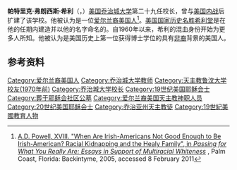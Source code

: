 {{Infobox University President
| name          = 帕特里克·弗朗西斯·希利
| native_name   = {{lang|en|Patrick Francis Healy}}
| image         = Patrick Francis Healy solitaire.jpeg
| caption       = 
| order         = 第29任
| title         = [[乔治城大学|乔治城大学]]校长
| term_start    = 1873年
| term_end      = 1882年
| birth_date    = {{Birth date|1830|02|27}}
| birth_place   = [[美国|美国]][[佐治亚州|佐治亚州]][[梅肯_(佐治亚州)|梅肯]]
| death_date    = {{Death date and age|1910|01|10|1830|02|27}}
| death_place   = 美國[[華盛頓哥倫比亞特區|華盛頓哥倫比亞特區]]
| predecessor   = Rev. [[约翰·厄尔利|约翰·厄尔利]], S.J.
| successor     = Rev. [[詹姆斯·杜南|詹姆斯·杜南]], S.J.
| alma_mater    = 
| residence     = 
| profession    =
| religion      = [[罗马天主教|罗马天主教]]
| website       = 
| footnotes     =
}}
'''帕特里克·弗朗西斯·希利'''（{{lang-en|Patrick Francis Healy}}，{{bd|1830年|2月27日|1910年|1月10日}}）[[美国|美国]][[乔治城大学|乔治城大学]]第二十九任校长，曾与[[美国内战|美国内战]]后扩建了该学校。他被认为是一位[[爱尔兰裔美国人|爱尔兰裔美国人]]<ref>[http://books.google.com/books?id=UjXFano997UC&pg=PA63&dq=Passing+for+Who+You+Really+Are&source=gbs_toc_r&cad=4#v=onepage&q&f=false A.D. Powell, XVIII. "When Are Irish-Americans Not Good Enough to Be Irish-American? Racial Kidnapping and the Healy Family", in ''Passing for What You Really Are: Essays in Support of Multiracial Whiteness''] {{Wayback|url=http://books.google.com/books?id=UjXFano997UC&pg=PA63&dq=Passing+for+Who+You+Really+Are&source=gbs_toc_r&cad=4#v=onepage&q&f=false |date=20201028075307 }}, Palm Coast, Florida: Backintyme, 2005, accessed 8 February 2011</ref>。[[美国国家历史名胜|美国国家历史名胜]][[希利堂|希利堂]]是在他的任期内建造并以他的名字命名的。自1960年以来，希利的混血身份开始为更多人所知。他被认为是美国历史上第一位获得博士学位的具有[[非裔美国人|非裔]]背景的美国人。

==参考资料==
<references/>
{{乔治城大学校长}}
{{DEFAULTSORT: Healy, Patrick}}
[[Category:爱尔兰裔美国人|Category:爱尔兰裔美国人]]
[[Category:乔治城大学教师|Category:乔治城大学教师]]
[[Category:天主教鲁汶大学校友(1970年前)|Category:天主教鲁汶大学校友(1970年前)]]
[[Category:乔治城大学校长|Category:乔治城大学校长]]
[[Category:19世纪美国耶稣会士|Category:19世纪美国耶稣会士]]
[[Category:葬于耶稣会社区公墓|Category:葬于耶稣会社区公墓]]
[[Category:爱尔兰裔美国天主教神职人员|Category:爱尔兰裔美国天主教神职人员]]
[[Category:20世纪美国耶稣会士|Category:20世纪美国耶稣会士]]
[[Category:乔治亚州天主教徒|Category:乔治亚州天主教徒]]
[[Category:19世紀美國教育人物|Category:19世紀美國教育人物]]